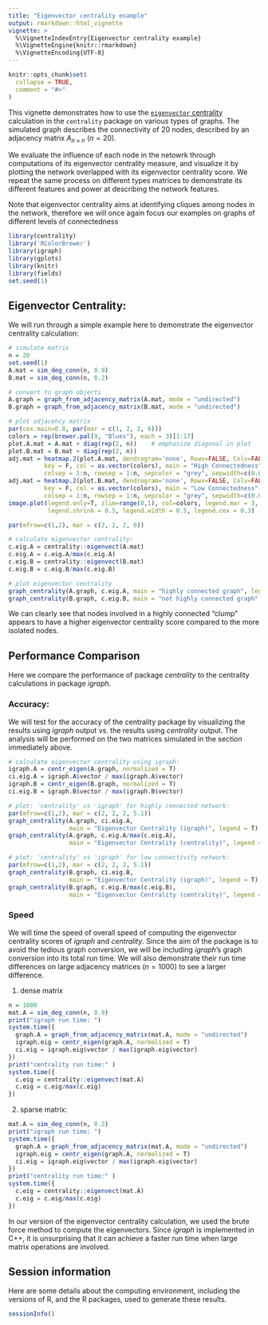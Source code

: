 ```yaml
---
title: "Eigenvector centrality example"
output: rmarkdown::html_vignette
vignette: >
  %\VignetteIndexEntry{Eigenvector centrality example}
  %\VignetteEngine{knitr::rmarkdown}
  %\VignetteEncoding{UTF-8}
---
```


```r
knitr::opts_chunk$set(
  collapse = TRUE,
  comment = "#>"
)
```

This vignette demonstrates how to use the [`eigenvector` centrality](https://en.wikipedia.org/wiki/Eigenvector_centrality) calculation in the `centrality` package on various types of graphs. The simulated graph describes the connectivity of 20 nodes, described by an adjacency matrix $A_{n\times n}$ ($n=20$). 

We evaluate the influence of each node in the netowrk through computations of its eigenvector centrality measure, and visualize it by plotting the network overlapped with its eigenvector centrality score. We repeat the same process on different types matrices to demonstrate its different features and power at describing the network features. 

Note that eigenvector centrality aims at identifying cliques among nodes in the network, therefore we will once again focus our examples on graphs of different levels of connectedness


```r
library(centrality)
library('RColorBrewer')
library(igraph)
library(gplots)
library(knitr)
library(fields)
set.seed(1)
```

## Eigenvector Centrality: 

We will run through a simple example here to demonstrate the eigenvector centrality calculation: 

```r
# simulate matrix
n = 20
set.seed(1)
A.mat = sim_deg_conn(n, 0.9)
B.mat = sim_deg_conn(n, 0.2)

# convert to graph objects
A.graph = graph_from_adjacency_matrix(A.mat, mode = "undirected")
B.graph = graph_from_adjacency_matrix(B.mat, mode = "undirected")

# plot adjacency matrix
par(cex.main=0.8, par(mar = c(1, 2, 2, 6)))
colors = rep(brewer.pal(9, "Blues"), each = 3)[1:17]
plot.A.mat = A.mat + diag(rep(2, n))    # emphasize diagonal in plot
plot.B.mat = B.mat + diag(rep(2, n))
adj.mat = heatmap.2(plot.A.mat, dendrogram='none', Rowv=FALSE, Colv=FALSE, trace='none', 
          key = F, col = as.vector(colors), main = "High Connectedness", 
          colsep = 1:n, rowsep = 1:n, sepcolor = "grey", sepwidth=c(0.005,0.005))
adj.mat = heatmap.2(plot.B.mat, dendrogram='none', Rowv=FALSE, Colv=FALSE, trace='none', 
          key = F, col = as.vector(colors), main = "Low Connectedness", 
          colsep = 1:n, rowsep = 1:n, sepcolor = "grey", sepwidth=c(0.005,0.005))
image.plot(legend.only=T, zlim=range(0,1), col=colors, legend.mar = 3, 
           legend.shrink = 0.5, legend.width = 0.5, legend.cex = 0.3)
```

```r
par(mfrow=c(1,2), mar = c(2, 2, 2, 6))

# calculate eigenvector centrality:
c.eig.A = centrality::eigenvect(A.mat)
c.eig.A = c.eig.A/max(c.eig.A)
c.eig.B = centrality::eigenvect(B.mat) 
c.eig.B = c.eig.B/max(c.eig.B)

# plot eigenvector centrality
graph_centrality(A.graph, c.eig.A, main = "highly connected graph", legend = T)
graph_centrality(B.graph, c.eig.B, main = "not highly connected graph", legend = T)
```
We can clearly see that nodes involved in a highly connected "clump" appears to have a higher eigenvector centrality score compared to the more isolated nodes. 

## Performance Comparison

Here we compare the performance of package *centrality* to the centrality calculations in package *igraph*. 

### Accuracy:

We will test for the accuracy of the centrality package by visualizing the results using *igraph* output vs. the results using *centrality* output. The analysis will be performed on the two matrices simulated in the section immediately above.

```r
# calculate eigenvector centrality using igraph:
igraph.A = centr_eigen(A.graph, normalized = T)
ci.eig.A = igraph.A$vector / max(igraph.A$vector)
igraph.B = centr_eigen(B.graph, normalized = T)
ci.eig.B = igraph.B$vector / max(igraph.B$vector)

# plot: 'centrality' vs 'igraph' for highly connected network: 
par(mfrow=c(1,2), mar = c(2, 2, 2, 5.1))
graph_centrality(A.graph, ci.eig.A, 
                 main = "Eigenvector Centrality (igraph)", legend = T)
graph_centrality(A.graph, c.eig.A/max(c.eig.A),
                 main = "Eigenvector Centrality (centrality)", legend = T)

# plot: 'centrality' vs 'igraph' for low connectivity network: 
par(mfrow=c(1,2), mar = c(2, 2, 2, 5.1))
graph_centrality(B.graph, ci.eig.B, 
                 main = "Eigenvector Centrality (igraph)", legend = T)
graph_centrality(B.graph, c.eig.B/max(c.eig.B), 
                 main = "Eigenvector Centrality (centrality)", legend = T)
```

### Speed

We will time the speed of overall speed of computing the eigenvector centrality scores of *igraph* and *centrality*. Since the aim of the package is to avoid the tedious graph conversion, we will be including *igraph*'s graph conversion into its total run time. We will also demonstrate their run time differences on large adjacency matrices ($n = 1000$) to see a larger difference. 

1. dense matrix

```r
n = 1000
mat.A = sim_deg_conn(n, 0.9)
print("igraph run time: ")
system.time({
  graph.A = graph_from_adjacency_matrix(mat.A, mode = "undirected")
  igraph.eig = centr_eigen(graph.A, normalized = T)
  ci.eig = igraph.eig$vector / max(igraph.eig$vector)
})
print("centrality run time:" )
system.time({
  c.eig = centrality::eigenvect(mat.A)
  c.eig = c.eig/max(c.eig)
})
```

2. sparse matrix: 

```r
mat.A = sim_deg_conn(n, 0.2)
print("igraph run time: ")
system.time({
  graph.A = graph_from_adjacency_matrix(mat.A, mode = "undirected")
  igraph.eig = centr_eigen(graph.A, normalized = T)
  ci.eig = igraph.eig$vector / max(igraph.eig$vector)
})
print("centrality run time:" )
system.time({
  c.eig = centrality::eigenvect(mat.A)
  c.eig = c.eig/max(c.eig)
})
```

In our version of the eigenvector centrality calculation, we used the brute force method to compute the eigenvectors. Since *igraph* is implemented in C++, it is unsurprising that it can achieve a faster run time when large matrix operations are involved. 


## Session information

Here are some details about the computing environment, including the
versions of R, and the R packages, used to generate these results.

```r
sessionInfo()
```
